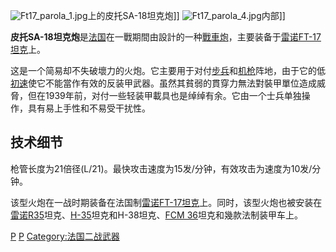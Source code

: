 {{Infobox Weapon
| name = 皮托SA-18坦克炮
| image = [[File:Canon_de_37mm_SA18_mg_7824.jpg|300px]]
| image_size = 300x300px
| caption = 阿莫尔博物馆展出的皮托SA-18坦克炮
| origin = {{FRA}}
| type = [[坦克炮|坦克炮]]
 <!-- Type selection -->| is_ranged = yes
 <!-- Service history -->| service = 
| used_by = 
| wars = [[一战|一战]], [[二战|二战]]
 <!-- Production history -->| designer = 
| design_date = 1918年
| manufacturer = {{tsl|fr|Atelier de construction de Puteaux|国有皮托制造厂}}
| unit_cost = 
| production_date = 
| number = 
| variants = <!-- General specifications -->
| weight = 
| length = 
| part_length = 
| width = 
| height = 
| diameter = 
| crew = <!-- Ranged weapon specifications -->
| caliber = 37毫米
| action = 
| rate = 15发/分钟
| velocity = 600米/秒
| range = 
| max_range = 
| sights = 
}}
[[Image:Ft17_parola_1.jpg|thumb]]上的皮托SA-18坦克炮]]
[[Image:Ft17_parola_4.jpg|thumb]]内部]]

'''皮托SA-18坦克炮'''是[[法国|法国]]在一戰期間由設計的一种[[戰車炮|戰車炮]]，主要装备于[[雷诺FT-17坦克|雷诺FT-17坦克]]上。

这是一个简易却不失破壞力的火炮。它主要用于对付[[步兵|步兵]]和[[机枪|机枪]]阵地，由于它的低[[槍口初速|初速]]使它不能當作有效的反装甲武器。虽然其貧弱的貫穿力無法對裝甲單位造成威脅，但在1939年前，对付一些轻装甲載具也是绰绰有余。它由一个士兵单独操作，具有易上手性和不易受干扰性。

==技术细节==
枪管长度为21倍径(L/21)。最快攻击速度为15发/分钟，有效攻击为速度为10发/分钟。  <!--GOOGLE TRANSLATE COULDN'T QUITE HASH THIS, SUGGESTIONS??? Opening the lock, the ejection needle scales and tension followed automatically (semi-automatic gun). The weapon was guided by the gunner on target through arm flask, was equipped with hindsight lunetkowy. -->

该型火炮在一战时期装备在法国制[[雷诺FT-17坦克|雷诺FT-17坦克]]上。同时，该型火炮也被安装在[[雷诺|雷诺]][[R35|R35]]坦克、{{tsl|fr|Hotchkiss|霍奇基斯}}[[H-35|H-35]]坦克和H-38坦克、[[FCM_36|FCM 36]]坦克和幾款法制装甲车上。



[[Category:法国一战武器|P]]
[[Category:戰車炮|P]]
[[Category:法国二战武器|Category:法国二战武器]]